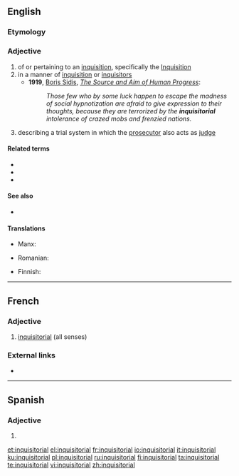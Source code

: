 ==English==
{{wikipedia|Inquisitorial system}}

===Etymology===
{{suffix|inquisitor|ial|lang=en}}

===Adjective===
{{en-adj}}

# of or pertaining to an [[inquisition]], specifically the [[Inquisition]]
# in a manner of [[inquisition]] or [[inquisitors]]
#* '''1919''', [[w:Boris Sidis|Boris Sidis]], ''[[s:The Source and Aim of Human Progress|The Source and Aim of Human Progress]]'':
#*: ''Those few who by some luck happen to escape the madness of social hypnotization are afraid to give expression to their thoughts, because they are terrorized by the '''inquisitorial''' intolerance of crazed mobs and frenzied nations.''
# {{label|en|legal}} describing a trial system in which the [[prosecutor]] also acts as [[judge]]

====Related terms====
* {{l|en|inquest}}
* {{l|en|inquisition}}
* {{l|en|inquisitor}}

====See also====
* {{sense|legal}} {{l|en|procurator}}

====Translations====
{{trans-top|Of or pertaining to an inquisition}}
* Manx: {{t|gv|ard-eyshtagh}}
{{trans-mid}}
* Romanian: {{t+|ro|inchizitorial}}
{{trans-bottom}}

{{trans-top|describing a trial system in which the prosecutor also acts as judge}}
* Finnish: {{t+|fi|inkvisitorinen}}
{{trans-mid}}
{{trans-bottom}}

----

==French==

===Adjective===
{{fr-adj|mp=inquisitoriaux}}

# [[#English|inquisitorial]] (all senses)

===External links===
* {{R:TLFi}}

----

==Spanish==

===Adjective===
{{es-adj|pl=inquisitoriales}}

# {{l|en|inquisitorial}}

[[et:inquisitorial]]
[[el:inquisitorial]]
[[fr:inquisitorial]]
[[io:inquisitorial]]
[[it:inquisitorial]]
[[ku:inquisitorial]]
[[pl:inquisitorial]]
[[ru:inquisitorial]]
[[fi:inquisitorial]]
[[ta:inquisitorial]]
[[te:inquisitorial]]
[[vi:inquisitorial]]
[[zh:inquisitorial]]